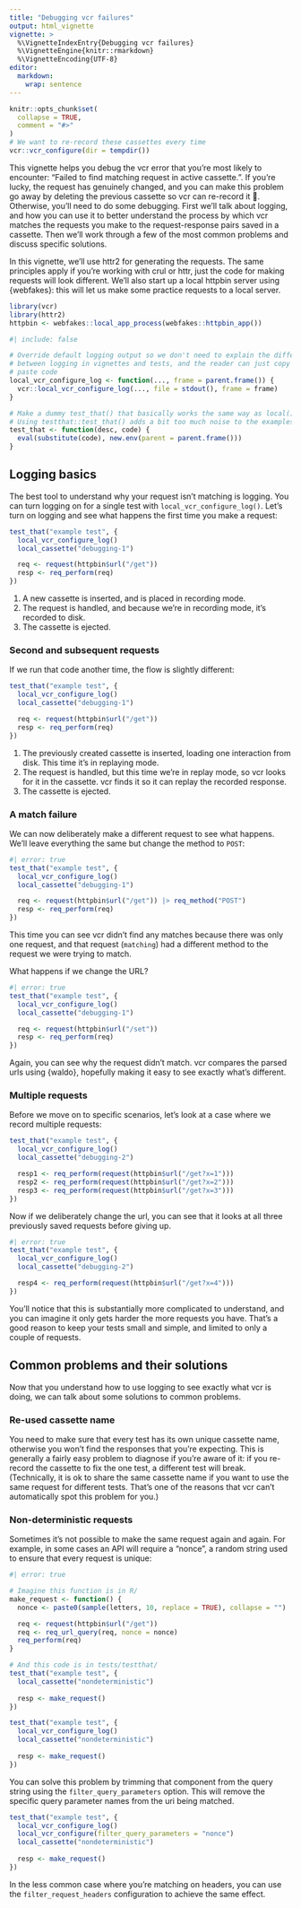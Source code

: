 ```yaml
---
title: "Debugging vcr failures"
output: html_vignette
vignette: >
  %\VignetteIndexEntry{Debugging vcr failures}
  %\VignetteEngine{knitr::rmarkdown}
  %\VignetteEncoding{UTF-8}
editor:
  markdown:
    wrap: sentence
---
```


```r
knitr::opts_chunk$set(
  collapse = TRUE,
  comment = "#>"
)
# We want to re-record these cassettes every time
vcr::vcr_configure(dir = tempdir())
```

This vignette helps you debug the vcr error that you're most likely to encounter: "Failed to find matching request in active cassette.".
If you're lucky, the request has genuinely changed, and you can make this problem go away by deleting the previous cassette so vcr can re-record it 🙂.
Otherwise, you'll need to do some debugging.
First we'll talk about logging, and how you can use it to better understand the process by which vcr matches the requests you make to the request-response pairs saved in a cassette.
Then we'll work through a few of the most common problems and discuss specific solutions.

In this vignette, we'll use httr2 for generating the requests.
The same principles apply if you're working with crul or httr, just the code for making requests will look different.
We'll also start up a local httpbin server using {webfakes}: this will let us make some practice requests to a local server.

```r
library(vcr)
library(httr2)
httpbin <- webfakes::local_app_process(webfakes::httpbin_app())
```

```r
#| include: false

# Override default logging output so we don't need to explain the difference
# between logging in vignettes and tests, and the reader can just copy and 
# paste code
local_vcr_configure_log <- function(..., frame = parent.frame()) {
  vcr::local_vcr_configure_log(..., file = stdout(), frame = frame)
}

# Make a dummy test_that() that basically works the same way as local()
# Using testthat::test_that() adds a bit too much noise to the examples.
test_that <- function(desc, code) {
  eval(substitute(code), new.env(parent = parent.frame()))
}
```

## Logging basics

The best tool to understand why your request isn't matching is logging.
You can turn logging on for a single test with `local_vcr_configure_log()`.
Let's turn on logging and see what happens the first time you make a request:

```r
test_that("example test", {
  local_vcr_configure_log()
  local_cassette("debugging-1")

  req <- request(httpbin$url("/get"))
  resp <- req_perform(req)
})
```

1. A new cassette is inserted, and is placed in recording mode.
2. The request is handled, and because we're in recording mode, it's recorded to disk.
3. The cassette is ejected.

### Second and subsequent requests

If we run that code another time, the flow is slightly different:

```r
test_that("example test", {
  local_vcr_configure_log()
  local_cassette("debugging-1")

  req <- request(httpbin$url("/get"))
  resp <- req_perform(req)
})
```

1. The previously created cassette is inserted, loading one interaction from disk. This time it's in replaying mode.
2. The request is handled, but this time we're in replay mode, so vcr looks for it in the cassette. vcr finds it so it can replay the recorded response.
3. The cassette is ejected.

### A match failure

We can now deliberately make a different request to see what happens.
We'll leave everything the same but change the method to `POST`:

```r
#| error: true
test_that("example test", {
  local_vcr_configure_log()
  local_cassette("debugging-1")

  req <- request(httpbin$url("/get")) |> req_method("POST")
  resp <- req_perform(req)
})
```

This time you can see vcr didn't find any matches because there was only one request, and that request (`matching`) had a different method to the request we were trying to match.

What happens if we change the URL?

```r
#| error: true
test_that("example test", {
  local_vcr_configure_log()
  local_cassette("debugging-1")

  req <- request(httpbin$url("/set"))
  resp <- req_perform(req)
})
```

Again, you can see why the request didn't match.
vcr compares the parsed urls using {waldo}, hopefully making it easy to see exactly what's different.

### Multiple requests

Before we move on to specific scenarios, let's look at a case where we record multiple requests:

```r
test_that("example test", {
  local_vcr_configure_log()
  local_cassette("debugging-2")

  resp1 <- req_perform(request(httpbin$url("/get?x=1")))
  resp2 <- req_perform(request(httpbin$url("/get?x=2")))
  resp3 <- req_perform(request(httpbin$url("/get?x=3")))
})
```

Now if we deliberately change the url, you can see that it looks at all three previously saved requests before giving up.

```r
#| error: true
test_that("example test", {
  local_vcr_configure_log()
  local_cassette("debugging-2")

  resp4 <- req_perform(request(httpbin$url("/get?x=4")))
})
```

You'll notice that this is substantially more complicated to understand, and you can imagine it only gets harder the more requests you have.
That's a good reason to keep your tests small and simple, and limited to only a couple of requests.

## Common problems and their solutions

Now that you understand how to use logging to see exactly what vcr is doing, we can talk about some solutions to common problems.

### Re-used cassette name

You need to make sure that every test has its own unique cassette name, otherwise you won't find the responses that you're expecting.
This is generally a fairly easy problem to diagnose if you're aware of it: if you re-record the cassette to fix the one test, a different test will break.
(Technically, it is ok to share the same cassette name if you want to use the same request for different tests. That's one of the reasons that vcr can't automatically spot this problem for you.)

### Non-deterministic requests

Sometimes it's not possible to make the same request again and again.
For example, in some cases an API will require a "nonce", a random string used to ensure that every request is unique:

```r
#| error: true

# Imagine this function is in R/
make_request <- function() {
  nonce <- paste0(sample(letters, 10, replace = TRUE), collapse = "")

  req <- request(httpbin$url("/get")) 
  req <- req_url_query(req, nonce = nonce)
  req_perform(req)
}

# And this code is in tests/testthat/
test_that("example test", { 
  local_cassette("nondeterministic")
  
  resp <- make_request()
})

test_that("example test", { 
  local_vcr_configure_log()
  local_cassette("nondeterministic")
  
  resp <- make_request()
})
```

You can solve this problem by trimming that component from the query string using the `filter_query_parameters` option.
This will remove the specific query parameter names from the uri being matched.

```r
test_that("example test", { 
  local_vcr_configure_log()
  local_vcr_configure(filter_query_parameters = "nonce")
  local_cassette("nondeterministic")
  
  resp <- make_request()
})
```

In the less common case where you're matching on headers, you can use the `filter_request_headers` configuration to achieve the same effect.
